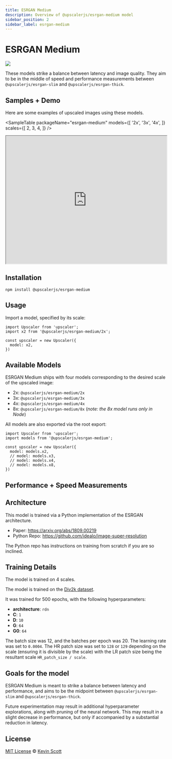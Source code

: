 ```yaml
---
title: ESRGAN Medium
description: Overview of @upscalerjs/esrgan-medium model
sidebar_position: 2
sidebar_label: esrgan-medium
---
```


# ESRGAN Medium

[![](https://data.jsdelivr.com/v1/package/npm/@upscalerjs/esrgan-medium/badge)](https://www.jsdelivr.com/package/npm/@upscalerjs/esrgan-medium)

These models strike a balance between latency and image quality. They aim to be in the middle of speed and performance measurements between `@upscalerjs/esrgan-slim` and `@upscalerjs/esrgan-thick`.

## Samples + Demo

Here are some examples of upscaled images using these models.


<SampleTable
  packageName="esrgan-medium"
  models={[
    '2x',
    '3x',
    '4x',
  ]}
  scales={[
    2,
    3,
    4,
  ]}
/>

<iframe height="400" width="100%" src="https://stackblitz.com/github/thekevinscott/upscalerjs/tree/main/models/esrgan-medium/demo?file=index.js&title=@upscalerjs/esrgan-medium"></iframe>


## Installation

```
npm install @upscalerjs/esrgan-medium
```

## Usage

Import a model, specified by its scale:

```
import Upscaler from 'upscaler';
import x2 from '@upscalerjs/esrgan-medium/2x';

const upscaler = new Upscaler({
  model: x2,
})
```

## Available Models

ESRGAN Medium ships with four models corresponding to the desired scale of the upscaled image:

- 2x: `@upscalerjs/esrgan-medium/2x`
- 3x: `@upscalerjs/esrgan-medium/3x`
- 4x: `@upscalerjs/esrgan-medium/4x`
- 8x: `@upscalerjs/esrgan-medium/8x` (_note: the 8x model runs only in Node_)

All models are also exported via the root export:

```
import Upscaler from 'upscaler';
import models from '@upscalerjs/esrgan-medium';

const upscaler = new Upscaler({
  model: models.x2,
  // model: models.x3,
  // model: models.x4,
  // model: models.x8,
})
```

## Performance + Speed Measurements


<PerformanceChart package="esrgan-medium" databasePath="/assets/performance.sql"></PerformanceChart>

<SpeedChart package="esrgan-medium" databasePath="/assets/speed.sql"></SpeedChart>

## Architecture
This model is trained via a Python implementation of the ESRGAN architecture.

- Paper: https://arxiv.org/abs/1809.00219
- Python Repo: https://github.com/idealo/image-super-resolution

The Python repo has instructions on training from scratch if you are so inclined.

## Training Details

The model is trained on 4 scales.

The model is trained on the [Div2k dataset](https://data.vision.ee.ethz.ch/cvl/DIV2K/).

It was trained for 500 epochs, with the following hyperparameters:

- **architecture**: `rdn`
- **C**: `1`
- **D**: `10`
- **G**: `64`
- **G0**: `64`

The batch size was 12, and the batches per epoch was 20. The learning rate was set to `0.0004`. The HR patch size was set to `128` or `129` depending on the scale (ensuring it is divisible by the scale) with the LR patch size being the resultant scale `HR_patch_size / scale`.

## Goals for the model
ESRGAN Medium is meant to strike a balance between latency and performance, and aims to be the midpoint between `@upscalerjs/esrgan-slim` and `@upscalerjs/esrgan-thick`.

Future experimentation may result in additional hyperparameter explorations, along with pruning of the neural network. This may result in a slight decrease in performance, but only if accompanied by a substantial reduction in latency.

## License

[MIT License](https://oss.ninja/mit/developit/) © [Kevin Scott](https://thekevinscott.com)



